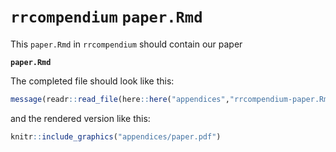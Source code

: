 # `rrcompendium` `paper.Rmd`

This `paper.Rmd` in `rrcompendium` should contain our paper

**`paper.Rmd`**


The completed file should look like this:


```r

message(readr::read_file(here::here("appendices","rrcompendium-paper.Rmd")))

```

and the rendered version like this:

```r
knitr::include_graphics("appendices/paper.pdf")
```

